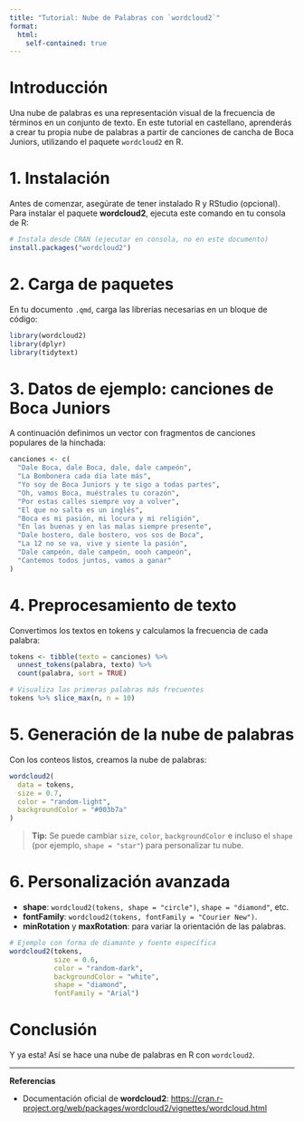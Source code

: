 ```yaml
---
title: "Tutorial: Nube de Palabras con `wordcloud2`"
format: 
  html:
    self-contained: true
---
```


# Introducción

Una nube de palabras es una representación visual de la frecuencia de términos en un conjunto de texto. En este tutorial en castellano, aprenderás a crear tu propia nube de palabras a partir de canciones de cancha de Boca Juniors, utilizando el paquete `wordcloud2` en R.

# 1. Instalación

Antes de comenzar, asegúrate de tener instalado R y RStudio (opcional). Para instalar el paquete **wordcloud2**, ejecuta este comando en tu consola de R:

```r
# Instala desde CRAN (ejecutar en consola, no en este documento)
install.packages("wordcloud2")
```

# 2. Carga de paquetes

En tu documento `.qmd`, carga las librerías necesarias en un bloque de código:

```r
library(wordcloud2)
library(dplyr)
library(tidytext)
```

# 3. Datos de ejemplo: canciones de Boca Juniors

A continuación definimos un vector con fragmentos de canciones populares de la hinchada:

```r
canciones <- c(
  "Dale Boca, dale Boca, dale, dale campeón",
  "La Bombonera cada día late más",
  "Yo soy de Boca Juniors y te sigo a todas partes",
  "Oh, vamos Boca, muéstrales tu corazón",
  "Por estas calles siempre voy a volver",
  "El que no salta es un inglés",
  "Boca es mi pasión, mi locura y mi religión",
  "En las buenas y en las malas siempre presente",
  "Dale bostero, dale bostero, vos sos de Boca",
  "La 12 no se va, vive y siente la pasión",
  "Dale campeón, dale campeón, oooh campeón",
  "Cantemos todos juntos, vamos a ganar"
)
```

# 4. Preprocesamiento de texto

Convertimos los textos en tokens y calculamos la frecuencia de cada palabra:

```r
tokens <- tibble(texto = canciones) %>%
  unnest_tokens(palabra, texto) %>%
  count(palabra, sort = TRUE)

# Visualiza las primeras palabras más frecuentes
tokens %>% slice_max(n, n = 10)
```

# 5. Generación de la nube de palabras

Con los conteos listos, creamos la nube de palabras:

```r
wordcloud2(
  data = tokens,
  size = 0.7,
  color = "random-light",
  backgroundColor = "#003b7a"
)
```

> **Tip:** Se puede cambiar `size`, `color`, `backgroundColor` e incluso el `shape` (por ejemplo, `shape = "star"`) para personalizar tu nube.

# 6. Personalización avanzada

- **shape**: `wordcloud2(tokens, shape = "circle")`, `shape = "diamond"`, etc.
- **fontFamily**: `wordcloud2(tokens, fontFamily = "Courier New")`.
- **minRotation** y **maxRotation**: para variar la orientación de las palabras.

```r
# Ejemplo con forma de diamante y fuente específica
wordcloud2(tokens,
           size = 0.6,
           color = "random-dark",
           backgroundColor = "white",
           shape = "diamond",
           fontFamily = "Arial")
```

# Conclusión

Y ya esta! Así se hace una nube de palabras en R con `wordcloud2`.

---
**Referencias**

- Documentación oficial de **wordcloud2**: <https://cran.r-project.org/web/packages/wordcloud2/vignettes/wordcloud.html>
